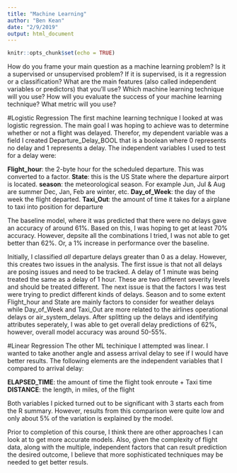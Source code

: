 ```yaml
---
title: "Machine Learning"
author: "Ben Kean"
date: "2/9/2019"
output: html_document
---
```


```r
knitr::opts_chunk$set(echo = TRUE)
```

How do you frame your main question as a machine learning problem? Is it a supervised or unsupervised problem? If it is supervised, is it a regression or a classification?
What are the main features (also called independent variables or predictors) that you'll use?
Which machine learning technique will you use?
How will you evaluate the success of your machine learning technique? What metric will you use?

#Logistic Regression
The first machine learning technique I looked at was logistic regression. The main goal I was hoping to achieve was to determine whether or not a flight was delayed. Therefor, my dependent variable was a field I created Departure_Delay_BOOL that is a boolean where 0 represents no delay and 1 represents a delay. The independent variables I used to test for a delay were:

**Flight_hour**: the 2-byte hour for the scheduled departure. This was converted to a factor.
**State**: this is the US State where the departure airport is located.
**season**: the meteorological season. For example Jun, Jul & Aug are summer Dec, Jan, Feb are winter, etc.
**Day_of_Week**: the day of the week the flight departed.
**Taxi_Out**: the amount of time it takes for a airplane to taxi into position for departure

The baseline model, where it was predicted that there were no delays gave an accuracy of around 61%. Based on this, I was hoping to get at least 70% accuracy. However, depsite all the combinations I tried, I was not able to get better than 62%. Or, a 1% increase in performance over the baseline.

Initially, I classified *all* departure delays greater than 0 as a delay. However, this creates two issues in the analysis. The first issue is that not all delays are posing issues and need to be tracked. A delay of 1 minute was being treated the same as a delay of 1 hour. These are two different severity levels and should be treated different. The next issue is that the factors I was test were trying to predict different kinds of delays. Season and to some extent Flight_hour and State are mainly factors to consider for weather delays while Day_of_Week and Taxi_Out are more related to the airlines operational delays or air_system_delays.  After splitting up the delays and identifying attributes seperately, I was able to get overall delay predictions of 62%, however, overall model accuracy was around 50-55%.

#Linear Regression
The other ML techinique I attempted was linear. I wanted to take another angle and assess arrival delay to see if I would have better results. The following elements are the independent variables that I compared to arrival delay:


**ELAPSED_TIME**: the amount of time the flight took enroute + Taxi time
**DISTANCE**: the length, in miles, of the flight

Both variables I picked turned out to be significant with 3 starts each from the R summary. However, results from this comparison were quite low and only about 5% of the variation is explained by the model.

Prior to completion of this course, I think there are other approaches I can look at to get more accurate models. Also, given the complexity of flight data, along with the multiple, independent factors that can result prediction the desired outcome, I believe that more sophisticated techniques may be needed to get better resuls.
